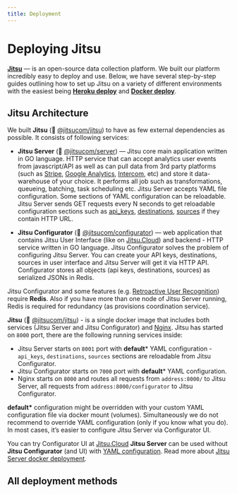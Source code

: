 ```yaml
---
title: Deployment
---
```


# Deploying Jitsu

[**Jitsu**](https://github.com/jitsucom/jitsu) — is an open-source data collection platform. We built
our platform incredibly easy to deploy and use. Below, we have several step-by-step guides outlining
how to set up Jitsu on a variety of different environments  with the easiest being [**Heroku deploy**](/docs/deployment/deploy-on-heroku) and [**Docker deploy**](/docs/deployment/deploy-with-docker).


## Jitsu Architecture

We built **Jitsu** (🐳 [@jitsucom/jitsu](https://hub.docker.com/r/jitsucom/jitsu)) to have as few external dependencies as possible. It consists of following services:

 * **Jitsu Server** (🐳 [@jitsucom/server](https://hub.docker.com/r/jitsucom/server)) — Jitsu core main application written in GO language.
HTTP service that can accept analytics user events from javascript/API as well as can pull data from 3rd party platforms (such as [Stripe](https://stripe.com/), [Google Analytics](https://analytics.google.com/), [Intercom](https://www.intercom.com/), etc) and store it data-warehouse of your choice.
It performs all job such as transformations, queueing, batching, task scheduling etc. Jitsu Server accepts YAML file configuration.
Some sections of YAML configuration can be reloadable. Jitsu Server sends GET requests every N seconds to get reloadable configuration sections such as [api_keys](/docs/configuration/authorization#http-url),
[destinations](/docs/destinations-configuration#configuring-destinations-via-http--endpoint), [sources](docs/sources-configuration#configuring-sources-via-http--endpoint) if they contain HTTP URL.

 * **Jitsu Configurator** (🐳 [@jitsucom/configurator](https://hub.docker.com/r/jitsucom/configurator)) — web application that contains
Jitsu User Interface (like on [Jitsu.Cloud](https://cloud.jitsu.com)) and backend - HTTP service written in GO language.
Jitsu Configurator solves the problem of configuring Jitsu Server. You can create your API keys, destinations, sources in user interface
and Jitsu Server will get it via HTTP API. Configurator stores all objects (api keys, destinations, sources) as serialized JSONs in Redis.

<Hint>
  Jitsu Configurator and some features (e.g. <a href="/docs/other-features/retroactive-user-recognition">Retroactive User Recognition</a>) require <b>Redis</b>.
  Also if you have more than one node of Jitsu Server running, Redis is required for redundancy (as provisions coordination service).
</Hint>

**Jitsu** (🐳 [@jitsucom/jitsu](https://hub.docker.com/r/jitsucom/jitsu)) - is a single docker image that includes both services (Jitsu Server and Jitsu Configurator) and [Nginx](https://nginx.org/).
Jitsu has started on `8000` port, there are the following running services inside:
- Jitsu Server starts on `8001` port with **default*** YAML configuration - `api_keys`, `destinations`, `sources` sections are reloadable from Jitsu Configurator.
- Jitsu Configurator starts on `7000` port with **default*** YAML configuration.
- Nginx starts on `8000` and routes all requests from `address:8000/` to Jitsu Server, all requests from `address:8000/configurator` to Jitsu Configurator.

<Hint>
  <b>default*</b> configuration might be overridden with your custom YAML configuration file via docker mount (volumes).
  Simultaneously we do not recommend to override YAML configuration (only if you know what you do). In most cases, it’s easier to configure Jitsu Server via Configurator UI.
</Hint>

You can try Configurator UI at [Jitsu.Cloud](https://cloud.jitsu.com)
**Jitsu Server** can be used without **Jitsu Configurator** (and UI) with [YAML configuration](https://jitsu.com/docs/configuration). Read more about [Jitsu Server docker deployment](/docs/deployment/deploy-with-docker).


## All deployment methods

<LargeLink title="Deploy on Heroku" href="/docs/deployment/deploy-on-heroku" />

<LargeLink title="Deploy with Docker" href="/docs/deployment/deploy-with-docker" />

<LargeLink title="Build from Sources" href="/docs/deployment/build-from-sources" />



